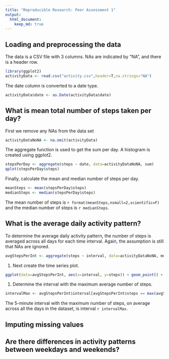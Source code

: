 ```yaml
---
title: "Reproducible Research: Peer Assessment 1"
output: 
  html_document:
    keep_md: true
---
```


## Loading and preprocessing the data
The data is a CSV file with 3 columns. NAs are indicated by "NA", and there is a header row.
```r
library(ggplot2)
activityData <- read.csv("activity.csv",header=T,na.strings="NA")
```
The date column is converted to a date type.
```r
activityData$date <- as.Date(activityData$date)
```


## What is mean total number of steps taken per day?
First we remove any NAs from the data set
```r
activityDataNoNA <- na.omit(activityData)
```

The aggregate function is used to get the sum per day. A histogram is created using ggplot2.
```r
stepsPerDay <- aggregate(steps ~ date, data=activityDataNoNA, sum)
qplot(stepsPerDay$steps)
```

Finally, calculate the mean and median number of steps per day.
```r
meanSteps <- mean(stepsPerDay$steps)
medianSteps <- median(stepsPerDay$steps)
```
The mean number of steps is `r format(meanSteps,nsmall=2,scientific=F)` and the median number of steps is `r medianSteps`.

## What is the average daily activity pattern?
To determine the average daily activity pattern, the number of steps is averaged across all days for each time interval. Again, the assumption is still that NAs are ignored.
```r
avgStepsPerInt <- aggregate(steps ~ interval, data=activityDataNoNA, mean)
```
1. Next create the time series plot.
```r
ggplot(data=avgStepsPerInt, aes(x=interval, y=steps)) + geom_point() + geom_line() + xlab("Interval") + ylab("Average number of steps")
```
1. Determine the interval with the maximum average number of steps.
```r
intervalMax <- avgStepsPerInt$interval[avgStepsPerInt$steps == max(avgStepsPerInt$steps)]
```
The 5-minute interval with the maximum number of steps, on average across all the days in the dataset, is interval `r intervalMax`.

## Imputing missing values



## Are there differences in activity patterns between weekdays and weekends?
